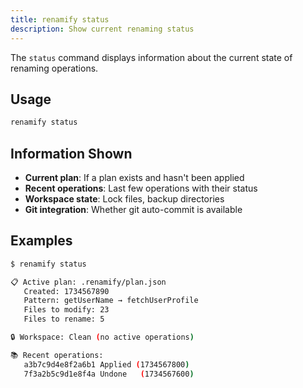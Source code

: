 ```yaml
---
title: renamify status
description: Show current renaming status
---
```


The `status` command displays information about the current state of renaming
operations.

## Usage

```bash
renamify status
```

## Information Shown

- **Current plan**: If a plan exists and hasn't been applied
- **Recent operations**: Last few operations with their status
- **Workspace state**: Lock files, backup directories
- **Git integration**: Whether git auto-commit is available

## Examples

```bash
$ renamify status

📋 Active plan: .renamify/plan.json
   Created: 1734567890
   Pattern: getUserName → fetchUserProfile
   Files to modify: 23
   Files to rename: 5

🔒 Workspace: Clean (no active operations)

📚 Recent operations:
   a3b7c9d4e8f2a6b1 Applied (1734567800)
   7f3a2b5c9d1e8f4a Undone   (1734567600)
```
